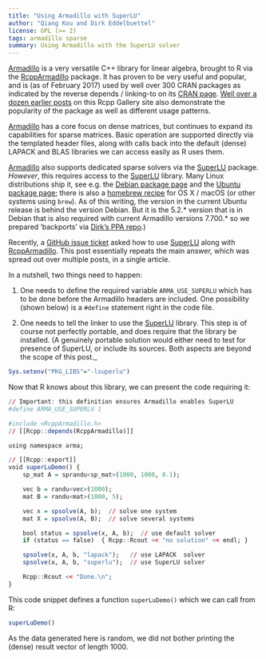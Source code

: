 ```yaml
---
title: "Using Armadillo with SuperLU"
author: "Qiang Kou and Dirk Eddelbuettel"
license: GPL (>= 2)
tags: armadillo sparse
summary: Using Armadillo with the SuperLU solver
---
```


[Armadillo](http://arma.sourceforge.net/) is a very versatile C++ library for linear algebra,
brought to R via the [RcppArmadillo](http://dirk.eddelbuettel.com/code/rcpp.armadillo.html) package.
It has proven to be very useful and popular, and is (as of February 2017) used by well over 300 CRAN
packages as indicated by the reverse depends / linking-to on its
[CRAN page](https://cran.r-project.org/package=RcppArmadillo).
[Well over a dozen earlier posts](https://gallery.rcpp.org/tags/armadillo/) on this Rcpp Gallery site
also demonstrate the popularity of the package as well as different usage patterns.

[Armadillo](http://arma.sourceforge.net/) has a core focus on dense matrices, but continues to
expand its capabilities for sparse matrices.  Basic operation are supported directly via the
templated header files, along with calls back into the default (dense) LAPACK and BLAS libraries we
can access easily as R uses them.

[Armadillo](http://arma.sourceforge.net/) also supports dedicated sparse solvers via the
[SuperLU](http://crd-legacy.lbl.gov/~xiaoye/SuperLU/) package.  _However_, this requires access to
the [SuperLU](http://crd-legacy.lbl.gov/~xiaoye/SuperLU/) library.  Many Linux distributions ship
it, see e.g. the [Debian package page](https://packages.debian.org/source/sid/armadillo) and the
[Ubuntu package page](http://packages.ubuntu.com/source/yakkety/superlu); there is also a
[homebrew recipe](https://github.com/Homebrew/homebrew-science/blob/master/superlu.rb) for OS X /
macOS (or other systems using `brew`).  As of this writing, the version in the current Ubuntu
release is behind the version Debian. But it is the 5.2.* version that is in Debian that is also
required with current Armadillo versions 7.700.* so we prepared 'backports' via
[Dirk's PPA repo](https://launchpad.net/~edd/+archive/ubuntu/misc/+packages).)

Recently, a [GitHub issue ticket](https://github.com/RcppCore/RcppArmadillo/issues/120) asked how to
use [SuperLU](http://crd-legacy.lbl.gov/~xiaoye/SuperLU/) along with
[RcppArmadillo](http://dirk.eddelbuettel.com/code/rcpp.armadillo.html).  This post essentially
repeats the main answer, which was spread out over multiple posts, in a single article.

In a nutshell, two things need to happen:

1. One needs to define the required variable `ARMA_USE_SUPERLU` which has to be done before the
Armadillo headers are included.  One possibility (shown below) is a `#define` statement right in the
code file.

2. One needs to tell the linker to use the [SuperLU](http://crd-legacy.lbl.gov/~xiaoye/SuperLU/)
library. This step is of course not perfectly portable, and does require that the library be
installed. (A genuinely portable solution would either need to test for presence of SuperLU, or include its
sources.  Both aspects are beyond the scope of this post._

```r
Sys.setenv("PKG_LIBS"="-lsuperlu")
```

Now that R knows about this library, we can present the code requiring it:


```r
// Important: this definition ensures Armadillo enables SuperLU
#define ARMA_USE_SUPERLU 1

#include <RcppArmadillo.h>
// [[Rcpp::depends(RcppArmadillo)]]

using namespace arma;

// [[Rcpp::export]]
void superLuDemo() {
    sp_mat A = sprandu<sp_mat>(1000, 1000, 0.1);

    vec b = randu<vec>(1000);
    mat B = randu<mat>(1000, 5);

    vec x = spsolve(A, b);  // solve one system
    mat X = spsolve(A, B);  // solve several systems

    bool status = spsolve(x, A, b);  // use default solver
    if (status == false)  { Rcpp::Rcout << "no solution" << endl; }

    spsolve(x, A, b, "lapack");   // use LAPACK  solver
    spsolve(x, A, b, "superlu");  // use SuperLU solver

    Rcpp::Rcout << "Done.\n";
}
```

This code snippet defines a function `superLuDemo()` which we can call from R:

```r
superLuDemo()
```

As the data generated here is random, we did not bother printing the (dense) result vector of
length 1000.
